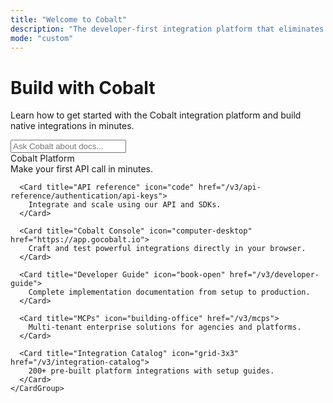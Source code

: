 ```yaml
---
title: "Welcome to Cobalt"
description: "The developer-first integration platform that eliminates months of custom development"
mode: "custom"
---
```


<div className="welcome-container">
  <div className="hero-section">
    <div className="hero-content">
      <h1 className="hero-title">
        Build with <span style={{fontWeight: 'normal'}}>Cobalt</span>
      </h1>
      <p className="hero-subtitle">
        Learn how to get started with the Cobalt integration platform and build native integrations in minutes.
      </p>
      <div className="hero-search">
        <input 
          type="text" 
          placeholder="Ask Cobalt about docs..." 
          className="w-full"
        />
      </div>
    </div>
    <div className="hero-image">
      <div style={{
        width: '400px',
        height: '300px',
        background: 'linear-gradient(135deg, #667eea 0%, #764ba2 100%)',
        borderRadius: '1rem',
        display: 'flex',
        alignItems: 'center',
        justifyContent: 'center',
        color: 'white',
        fontSize: '1.5rem',
        fontWeight: '600'
      }}>
        Cobalt Platform
      </div>
    </div>
  </div>

  <div className="cards-section">
    <CardGroup cols={3}>
      <Card title="Get started" icon="play" href="/v3/developer-guide/getting-started/quick-start">
        Make your first API call in minutes.
      </Card>
      
      <Card title="API reference" icon="code" href="/v3/api-reference/authentication/api-keys">
        Integrate and scale using our API and SDKs.
      </Card>
      
      <Card title="Cobalt Console" icon="computer-desktop" href="https://app.gocobalt.io">
        Craft and test powerful integrations directly in your browser.
      </Card>
      
      <Card title="Developer Guide" icon="book-open" href="/v3/developer-guide">
        Complete implementation documentation from setup to production.
      </Card>
      
      <Card title="MCPs" icon="building-office" href="/v3/mcps">
        Multi-tenant enterprise solutions for agencies and platforms.
      </Card>
      
      <Card title="Integration Catalog" icon="grid-3x3" href="/v3/integration-catalog">
        200+ pre-built platform integrations with setup guides.
      </Card>
    </CardGroup>
  </div>
</div>

